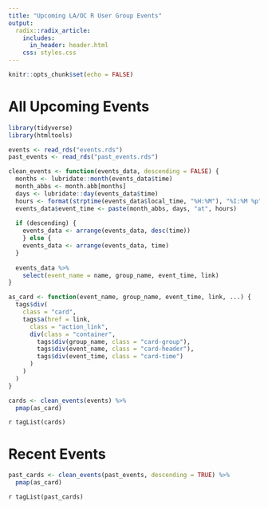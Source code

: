 ```yaml
---
title: "Upcoming LA/OC R User Group Events"
output:
  radix::radix_article:
    includes:
      in_header: header.html
    css: styles.css
---
```


```r
knitr::opts_chunk$set(echo = FALSE)
```

<div class="headers">
<h1>All Upcoming Events</h1>
</div>

```r
library(tidyverse)
library(htmltools)

events <- read_rds("events.rds")
past_events <- read_rds("past_events.rds")

clean_events <- function(events_data, descending = FALSE) {
  months <- lubridate::month(events_data$time)
  month_abbs <- month.abb[months]
  days <- lubridate::day(events_data$time)
  hours <- format(strptime(events_data$local_time, "%H:%M"), "%I:%M %p")
  events_data$event_time <- paste(month_abbs, days, "at", hours)
  
  if (descending) {
    events_data <- arrange(events_data, desc(time))
    } else {
    events_data <- arrange(events_data, time)
  }
  
  events_data %>% 
    select(event_name = name, group_name, event_time, link)
}

as_card <- function(event_name, group_name, event_time, link, ...) {
  tags$div(
    class = "card",
    tags$a(href = link,
      class = "action_link",
      div(class = "container",
        tags$div(group_name, class = "card-group"),
        tags$div(event_name, class = "card-header"),
        tags$div(event_time, class = "card-time")
      )
    )
  )
}
```

```r
cards <- clean_events(events) %>% 
  pmap(as_card)
```

`r tagList(cards)`

<div class="headers">
<h1>Recent Events</h1>
</div>

```r
past_cards <- clean_events(past_events, descending = TRUE) %>% 
  pmap(as_card)
```

`r tagList(past_cards)`
